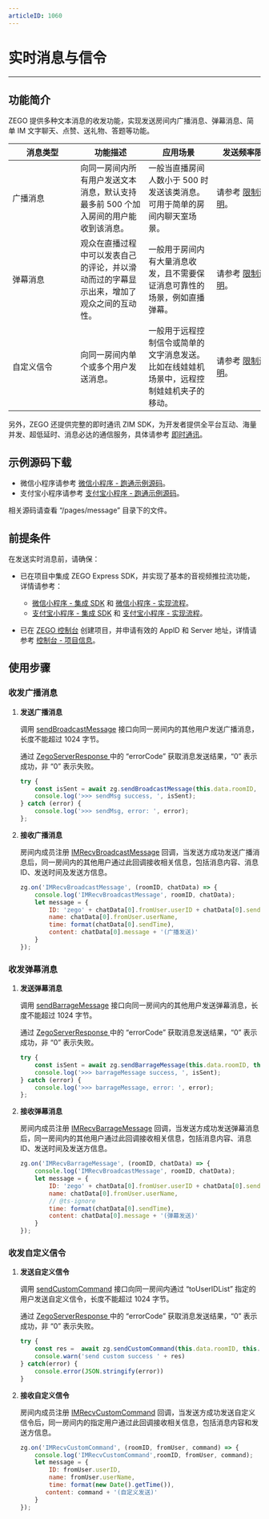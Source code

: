 ```yaml
---
articleID: 1060
---
```

<style>
table th:nth-of-type(1) { min-width: 120px; width: 10%; }
table th:nth-of-type(2) { min-width: 120px; width: 30%; }
table th:nth-of-type(3) { min-width: 120px; width: 30%; }
table th:nth-of-type(4) { min-width: 120px; width: 15%; }
table th:nth-of-type(5) { min-width: 120px; width: 15%; }
table {width: 100%;}
</style>

# 实时消息与信令


- - -

## 功能简介


<style>
table th:nth-of-type(1) {width: 15%;}
table th:nth-of-type(2) {width: 32%;}
table th:nth-of-type(3) {width: 33%;}
table th:nth-of-type(4) {width: 20%;}
table {width: 100%;}
</style>

ZEGO 提供多种文本消息的收发功能，实现发送房间内广播消息、弹幕消息、简单 IM 文字聊天、点赞、送礼物、答题等功能。


| 消息类型 | 功能描述 | 应用场景 | 发送频率限制 |
|-------|--------|--------|--------|
| 广播消息 | 向同一房间内所有用户发送文本消息，默认支持最多前 500 个加入房间的用户能收到该消息。 | 一般当直播房间人数小于 500 时发送该类消息。可用于简单的房间内聊天室场景。 | 请参考 [限制说明](!ExpressVideoSDK-OverView/Restrictions)。 |
| 弹幕消息 | 观众在直播过程中可以发表自己的评论，并以滑动而过的字幕显示出来，增加了观众之间的互动性。 | 一般用于房间内有大量消息收发，且不需要保证消息可靠性的场景，例如直播弹幕。 | 请参考 [限制说明](!ExpressVideoSDK-OverView/Restrictions)。|
| 自定义信令 | 向同一房间内单个或多个用户发送消息。 | 一般用于远程控制信令或简单的文字消息发送。比如在线娃娃机场景中，远程控制娃娃机夹子的移动。 | 请参考 [限制说明](!ExpressVideoSDK-OverView/Restrictions)。 

另外，ZEGO 还提供完整的即时通讯 ZIM SDK，为开发者提供全平台互动、海量并发、超低延时、消息必达的通信服务，具体请参考 [即时通讯](!IM-Introduction/Overview)。
























## 示例源码下载

- 微信小程序请参考 [微信小程序 - 跑通示例源码](!DownloadDemo_WeChat)。
- 支付宝小程序请参考 [支付宝小程序 - 跑通示例源码](!DownloadDemo_AliPay)。

相关源码请查看 “/pages/message” 目录下的文件。

## 前提条件

在发送实时消息前，请确保：

- 已在项目中集成 ZEGO Express SDK，并实现了基本的音视频推拉流功能，详情请参考：
    - [微信小程序 - 集成 SDK](!SDK_Integration_WeChat) 和 [微信小程序 - 实现流程](!Solution_Implementation_WeChat)。
    - [支付宝小程序 - 集成 SDK](!SDK_Integration_AliPay) 和 [支付宝小程序 - 实现流程](!Solution_Implementation_AliPay)。

- 已在 [ZEGO 控制台](https://console.zego.im) 创建项目，并申请有效的 AppID 和 Server 地址，详情请参考 [控制台 - 项目信息](https://doc-zh.zego.im/article/12107)。

## 使用步骤

### 收发广播消息

1. **发送广播消息**

    调用 [sendBroadcastMessage](@sendBroadcastMessage) 接口向同一房间内的其他用户发送广播消息，长度不能超过 1024 字节。

    通过 [ZegoServerResponse ](https://doc-zh.zego.im/article/api?doc=Express_Video_SDK_API~javascript_wxxcx~interface~ZegoServerResponse#error-code) 中的 “errorCode” 获取消息发送结果，“0” 表示成功，非 “0” 表示失败。

    ```javascript
    try {
        const isSent = await zg.sendBroadcastMessage(this.data.roomID, this.data.inputMessage)
        console.log('>>> sendMsg success, ', isSent);
    } catch (error) {
        console.log('>>> sendMsg, error: ', error);
    };
    ```
2. **接收广播消息**

    房间内成员注册 [IMRecvBroadcastMessage](@IMRecvBroadcastMessage) 回调，当发送方成功发送广播消息后，同一房间内的其他用户通过此回调接收相关信息，包括消息内容、消息 ID、发送时间及发送方信息。

    ```javascript
    zg.on('IMRecvBroadcastMessage', (roomID, chatData) => {
        console.log('IMRecvBroadcastMessage', roomID, chatData);
        let message = {
            ID: 'zego' + chatData[0].fromUser.userID + chatData[0].sendTime,
            name: chatData[0].fromUser.userName,
            time: format(chatData[0].sendTime),
            content: chatData[0].message + '(广播发送)'
        }
    });
    ```

### 收发弹幕消息

1. **发送弹幕消息**

    调用 [sendBarrageMessage](@sendBarrageMessage) 接口向同一房间内的其他用户发送弹幕消息，长度不能超过 1024 字节。

    通过 [ZegoServerResponse ](https://doc-zh.zego.im/article/api?doc=Express_Video_SDK_API~javascript_wxxcx~interface~ZegoServerResponse#error-code) 中的 “errorCode” 获取消息发送结果，“0” 表示成功，非 “0” 表示失败。

    ```javascript
    try {
        const isSent = await zg.sendBarrageMessage(this.data.roomID, this.data.inputMessage)
        console.log('>>> barrageMessage success, ', isSent);
    } catch (error) {
        console.log('>>> barrageMessage, error: ', error);
    };   
    ```

2. **接收弹幕消息**

    房间内成员注册 [IMRecvBarrageMessage](@IMRecvBarrageMessage) 回调，当发送方成功发送弹幕消息后，同一房间内的其他用户通过此回调接收相关信息，包括消息内容、消息 ID、发送时间及发送方信息。

    ```javascript
    zg.on('IMRecvBarrageMessage', (roomID, chatData) => {
        console.log('IMRecvBroadcastMessage', roomID, chatData);
        let message = {
            ID: 'zego' + chatData[0].fromUser.userID + chatData[0].sendTime,
            name: chatData[0].fromUser.userName,
            // @ts-ignore
            time: format(chatData[0].sendTime),
            content: chatData[0].message + '(弹幕发送)'
        }
    }); 
    ```

### 收发自定义信令

1. **发送自定义信令**

    调用 [sendCustomCommand](@sendCustomCommand) 接口向同一房间内通过 “toUserIDList” 指定的用户发送自定义信令，长度不能超过 1024 字节。

    通过 [ZegoServerResponse ](https://doc-zh.zego.im/article/api?doc=Express_Video_SDK_API~javascript_wxxcx~interface~ZegoServerResponse#error-code) 中的 “errorCode” 获取消息发送结果，“0” 表示成功，非 “0” 表示失败。

    ```javascript
    try {
        const res =  await zg.sendCustomCommand(this.data.roomID, this.data.inputMessage, toUserIDList);
        console.warn('send custom success ' + res)
    } catch(error) {
        console.error(JSON.stringify(error))
    }
    ```

2. **接收自定义信令**

    房间内成员注册 [IMRecvCustomCommand](@IMRecvCustomCommand) 回调，当发送方成功发送自定义信令后，同一房间内的指定用户通过此回调接收相关信息，包括消息内容和发送方信息。

    ```javascript
    zg.on('IMRecvCustomCommand', (roomID, fromUser, command) => {
        console.log('IMRecvCustomCommand',roomID, fromUser, command);
        let message = {
            ID: fromUser.userID,
            name: fromUser.userName,
            time: format(new Date().getTime()),
           content: command + '(自定义发送)'
        }
    });
    ```
